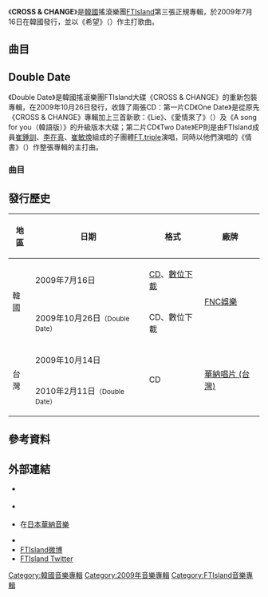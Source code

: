 {{Infobox album 
| Name        = CROSS & CHANGE
| Type        = album
| Cover       = FTIsland CROSS & CHANGE.jpg
| Artist      = [[FTIsland|FTIsland]]
| Released    = 2009年7月16日<br><small>（見[[#發行歷史|發行歷史]]）</small>
| Recorded    = 2009年
| Genre       = [[韓語流行音樂|韓語流行音樂]]
| Length      = 46:04
| Language    = [[韓語|韓語]]
| Label       = {{hlist|[[FNC娛樂|FNC娛樂]]|[[Mnet_Media|Mnet Media]]}}
| Producer    = {{link-ko|韓成浩|한성호}}（{{lang|ko|한성호}}）、[[金在陽|金在陽]]（{{lang|ko|김재양}}）、[[韓承勳|韓承勳]]（{{lang|ko|한승훈}}）
| Last album  = [[JUMP_UP_(FTIsland迷你專輯)|JUMP UP]]<br>（2009年）
| This album  = '''CROSS & CHANGE'''<br>（2009年）
| Next album  = [[CROSS_&_CHANGE#Double_Date|Double Date]]<br>（2009年）
| Misc        = 
}}
《'''CROSS & CHANGE'''》是[[韓國|韓國]]搖滾樂團[[FTIsland|FTIsland]]第三張正規專輯，於2009年7月16日在韓國發行，並以《希望》（{{lang-ko|바래}}）作主打歌曲。

==曲目==
{{tracklist
| collapsed       = no
| headline        = 曲目<ref>{{ko icon}} {{cite web|url=http://mnet.interest.me/album/album.asp?albumid=180780|title=3집 Cross & Change / FT아일랜드(FTISLAND) - 엠넷|accessdate=2014-04-12|work=|publisher=[[Mnet_Media|Mnet Media]]|archive-url=https://web.archive.org/web/20190924191932/http://www.mnet.com/album/album.asp?albumid=180780|archive-date=2019-09-24|dead-url=yes}}</ref>
| total_length    = 46:04

| title1          = Bing Bing Bing
| note1           = {{lang|ko|빙빙빙}}
| music1          = [[Hoony|Hoony]]
| lyrics1         = [[李熙勝|李熙勝]]（{{lang|ko|이희승}}）
| arranger1       = Hoony
| length1         = 3:30

| title2          = 希望
| note2           = {{lang|ko|바래}}
| music2          = {{link-ko|金道勛|김도훈 (작곡가)}}（{{lang|ko|김도훈}}）<br>[[金世振|金世振]]（{{lang|ko|김세진}}）
| lyrics2         = 金道勛<br>{{link-ko|韓成浩|한성호}}（{{lang|ko|한성호}}）
| arranger2       = 金道勛
| length2         = 3:50

| title3          = 愛也好 恨也好
| note3           = {{lang|ko|미우나 고우나}}
| music3          = [[Mr_Big|Mr Big]]
| lyrics3         = Mr Big
| arranger3       = Mr Big
| length3         = 4:21

| title4          = 天使與樵夫
| note4           = {{lang|ko|천사와 나무꾼}}
| music4          = [[金在陽|金在陽]]（김재양）
| lyrics4         = 韓成浩
| arranger4       = 金在陽
| length4         = 3:33

| title5          = 遇見少女（陣雨）
| note5           = {{lang|ko|소녀를 만나다(소나기)}}
| music5          = 金在陽
| lyrics5         = 韓成浩
| arranger5       = 金在陽
| length5         = 4:13

| title6          = 嫁給我
| note6           = {{lang|ko|결혼해줘}}
| music6          = Mr Big
| lyrics6         = Mr Big
| arranger6       = Mr Big
| length6         = 3:34

| title7          = 偶然
| note7           = {{lang|ko|꼭은 아니더라도…}}
| music7          = 韓成浩<br>Hoony
| lyrics7         = 韓成浩
| arranger7       = Hoony
| length7         = 4:25

| title8          = 第一眼就知道
| note8           = {{lang|ko|첫눈에 알아}}
| music8          = 韓成浩<br>Hoony
| lyrics8         = 韓成浩
| arranger8       = 金在陽
| length8         = 3:41

| title9          = 放手
| note9           = {{lang|ko|보내주기}}
| music9          = [[金步民|金步民]]（{{lang|ko|김보민}}）
| lyrics9         = [[明仁姬|明仁姬]]（{{lang|ko|명인희}}）
| arranger9       = 金步民
| length9         = 3:55

| title10         = 醜小鴨
| note10          = {{lang|ko|못난이}}
| music10         = 韓成浩
| lyrics10        = 韓成浩
| arranger10      = Hoony
| length10        = 3:14

| title11         = 不懂我心
| note11          = {{lang|ko|남의 속도 모르고}}
| music11         = 韓成浩<br>Mr Big
| lyrics11        = 韓成浩
| arranger11      = Hoony
| length11        = 3:54

| title12         = 希望（Ver. 2）
| note12          = {{lang|ko|바래(Ver.2)}}
| lyrics12        = 金道勛<br>金世振
| music12         = 金道勛<br>韓成浩
| arranger12      = 金道勛
| length12        = 3:49
}}

==Double Date==
{{Infobox album 
| Name        = Double Date
| Type        = album
| Cover       = FTIsland Double Date.jpg
| Border      = yes
| Artist      = [[FTIsland|FTIsland]]
| Released    = 2009年10月26日<br><small>（見[[#發行歷史|發行歷史]]）</small>
| Recorded    = 2009年
| Genre       = [[韓語流行音樂|韓語流行音樂]]
| Length      = 55分28秒（One Date）<br>11分38秒（Two Date）
| Language    = [[韓語|韓語]]
| Label       = {{hlist|[[FNC娛樂|FNC娛樂]]|[[Mnet_Media|Mnet Media]]}}
| Producer    = {{link-ko|韓成浩|한성호}}（{{lang|ko|한성호}}）、[[金在陽|金在陽]]（{{lang|ko|김재양}}）、[[韓承勳|韓承勳]]（{{lang|ko|한승훈}}）
| Last album  = CROSS & CHANGE<br>（2009年）
| This album  = '''Double Date'''<br>（2009年）
| Next album  = [[So_Long,_Au_Revoir|So Long, Au Revoir]]<br>（2009年）
| Misc        = 
{{Extra album cover
  | Upper caption = 子封面
  | Type = studio
  | Cover = FTIsland One Date.jpg
  | Lower caption = 《One Date》封面
  }} 
{{Extra album cover
  | Upper caption = 子封面
  | Type = EP
  | Cover = FT.triple Two Date.jpg
  | Lower caption = 《Two Date》封面
  }} 
}}
《Double Date》是韓國搖滾樂團FTIsland大碟《CROSS & CHANGE》的重新包裝專輯，在2009年10月26日發行，收錄了兩張CD：第一片CD《One Date》是從原先《CROSS & CHANGE》專輯加上三首新歌：《Lie》、《愛情來了》（{{lang-ko|사랑이 왔나봐}}）及《A song for you（韓語版）》的升級版本大碟；第二片CD《Two Date》EP則是由FTIsland成員[[崔鍾訓|崔鍾訓]]、[[李在真|李在真]]、[[崔敏煥|崔敏煥]]組成的子團體[[FT.triple|FT.triple]]演唱，同時以他們演唱的《情書》（{{lang-ko|러브레터}}）作整張專輯的主打曲。

===曲目===
{{tracklist
| collapsed       = no
| headline        = One Date<ref name="DUB">{{ko icon}} {{cite web|url=http://mnet.interest.me/album/album.asp?albumid=185194|title=Double Date / 씨엔블루(FTIsland) - 엠넷|accessdate=2014-04-12|work=|publisher=[[Mnet_Media|Mnet Media]]|archive-url=https://web.archive.org/web/20190924191933/http://www.mnet.com/album/album.asp?albumid=185194|archive-date=2019-09-24|dead-url=yes}}</ref>
| total_length    = 55:28

| title1          = Lie
| music1          = 韓成浩
| lyrics1         = 韓成浩<br>Mr Big
| arranger1       = 金在陽
| length1         = 4:10

| title2          = 愛情來了
| note2           = {{lang|ko|사랑이 왔나봐}}
| music2          = 韓成浩
| lyrics2         = 李熙勝
| arranger2       = 韓成浩
| length2         = 3:24

| title3          = A song for you
| note3           = 韓語版
| music3          = {{link-ja|森大輔 (歌手)|森大輔 (シンガーソングライター)|森大輔}}
| lyrics3         = 韓成浩
| arranger3       = 森大輔
| length3         = 5:38

| title4          = Bing Bing Bing
| note4           = {{lang|ko|빙빙빙}}
| length4         = 3:30

| title5          = 希望
| note5           = {{lang|ko|바래}}
| length5         = 3:50

| title6          = 愛也好 恨也好
| note6           = {{lang|ko|미우나 고우나}}
| length6         = 4:21

| title7          = 天使與樵夫
| note7           = {{lang|ko|천사와 나무꾼}}
| length7         = 3:33

| title8          = 遇見少女（陣雨）
| note8           = {{lang|ko|소녀를 만나다(소나기)}}
| length8         = 4:13

| title9          = 嫁給我
| note9           = {{lang|ko|결혼해줘}}
| length9         = 3:34

| title10         = 偶然
| note10          = {{lang|ko|꼭은 아니더라도…}}
| length10        = 4:25

| title11         = 第一眼就知道
| note11          = {{lang|ko|첫눈에 알아}}
| length11         = 3:41

| title12         = 放手
| note12          = {{lang|ko|보내주기}}
| length12        = 3:55

| title13         = 醜小鴨
| note13          = {{lang|ko|못난이}}
| length13        = 3:14

| title14         = 不懂我心
| note14          = {{lang|ko|남의 속도 모르고}}
| length14        = 3:54
}}
{{tracklist
| collapsed       = no
| headline        = Two Date——[[FT.triple|FT.triple]]<ref name="DUB"/>
| total_length    = 11:38

| title1          = 情書
| note1           = {{lang|ko|러브레터}}
| music1          = [[金奇范|金奇-{范}-]]（{{lang|ko|김기범}}）<br>金道勛
| lyrics1         = 金奇-{范}-<br>金道勛<br>AMAN
| arranger1       = [[李相浩|李相浩]]（{{lang|ko|이상호}}）
| length1         = 3:59

| title2          = 越遠越好
| note2           = {{lang|ko|멀리멀리}}
| music2          = 韓成浩<br>[[韓承勳|韓承勳]]（{{lang|ko|한승훈}}）
| lyrics2         = Mr Big<br>[[朴京鎮|朴京鎮]]（{{lang|ko|박경진}}）
| arranger2       = 韓承勳
| length2         = 3:49

| title3          = 抓著我也好
| note3           = {{lang|ko|꼬집어 봐도}}
| music3          = 金在陽
| lyrics3         = 韓成浩
| arranger3       = 金在陽
| length3         = 3:49
}}

==發行歷史==
{| class="wikitable plainrowheaders"
|-
! scope="col"| 地區 !! 日期 !! 格式 !! 廠牌
|-
| scope="row" rowspan="2"| 韓國
| scope="row"| 2009年7月16日
| scope="row"| [[CD|CD]]、[[數位音樂下載|數位下載]]
| scope="row" rowspan="2"| [[FNC娛樂|FNC娛樂]]
|-
| scope="row"| 2009年10月26日<small>（Double Date）</small>
| scope="row"| CD、數位下載
|-
| scope="row" rowspan="2"| 台灣
| scope="row"| 2009年10月14日
| scope="row" rowspan="2"| CD
| scope="row" rowspan="2"| [[華納唱片_(台灣)|華納唱片 (台灣)]]
|-
| scope="row"| 2010年2月11日<small>（Double Date）</small>
|}

==參考資料==
{{reflist}}

==外部連結==
* {{Official website|http://www.FTIsland.co.kr/|韓國官方網站}} {{Ko icon}}
* {{Official website|http://FTIsland-official.jp/|日本官方網站}} {{Ja icon}}
* {{Official website|wmg.jp/artist/FTIsland|CN Blue}}在[[日本華納音樂|日本華納音樂]] {{Ja icon}}
* {{facebook|FTIslandOfficial|FTIsland官方facebook}}
*[http://weibo.com/FTIsland FTIsland微博]
*[http://twitter.com/FTIsland_4 FTIsland Twitter]

{{FTIsland}}

[[Category:韓國音樂專輯|Category:韓國音樂專輯]]
[[Category:2009年音樂專輯|Category:2009年音樂專輯]]
[[Category:FTIsland音樂專輯|Category:FTIsland音樂專輯]]